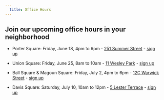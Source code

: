 ```yaml
---
  title: Office Hours
---
```


## Join our upcoming office hours in your neighborhood

- Porter Square: Friday, June 18, 4pm to 6pm - [251 Summer Street](https://www.google.com/maps/place/251+Summer+St,+Somerville,+MA+02143/@42.3902038,-71.1151384,17z/data=!3m1!4b1!4m5!3m4!1s0x89e37724cd59479f:0x3337e18cd2d220e7!8m2!3d42.3902038!4d-71.1129497) - [sign up](https://hs-7055275.t.hubspotstarter-hq.net/e2t/tc/VWwMZJ3pQJRvW4wQyM78PcGMRW4bWRWk4s0ZfMN9k7Mb93lGnpV1-WJV7CgTKqW8pLl4b2BLbzRN4KxNz2DXxWQW6X405L3fCpLSW8YNPQG8P-XhCW1SLCMK19v5zFW39r43y3167zrVt1MJx1nX3HLW4dMcvg3z94RRW782ZmQ5zTd8jW4DrpBY3mhgB3W5sCyyQ47BNCRW4HZ5J-9lrlDmW2BP_YD5dpBZfN50NW1Ntr_QhVhHrbx5gD7WZW6ld_sm7N4kwXW1x_bRx38gxNlV734YW7tbH2CW5FXvYz6P4B2mV87syn368rK4W2WN1w63mv8XKN3Cc8SJtwbSLMp3fyWPsNFcW9gKq_L20ksHYVD9bC16FTyrBW3PwNRf5FdnJV3m8r1)

- Union Square: Friday, June 25, 8am to 10am - [11 Wesley Park](https://www.google.com/maps/place/11+Wesley+Park,+Somerville,+MA+02143/@42.3821609,-71.0994361,17z/data=!3m1!4b1!4m5!3m4!1s0x89e370cb52a5bd0f:0xed72f62f08ffca62!8m2!3d42.382157!4d-71.0972474) - [sign up](https://zoom.us/meeting/register/tJUtd-usqT4pE9bfnK6s3hsZaCycWaVyDc8i)

- Ball Square & Magoun Square: Friday, July 2, 4pm to 6pm - [12C Warwick Street](https://www.google.com/maps/place/12+Warwick+St,+Somerville,+MA+02145/@42.3943874,-71.1122023,17z/data=!3m1!4b1!4m5!3m4!1s0x89e3772608200fe1:0xbd3d6decd2c27a4a!8m2!3d42.3943874!4d-71.1100136) - [sign up](https://zoom.us/meeting/register/tJIsfuGppz8oE9NR9vXcxo9Ae8oi47UouP-I)
 
- Davis Square: Saturday, July 10, 10am to 12pm - [5 Lester Terrace](https://www.google.com/maps/place/5+Lester+Terrace,+Somerville,+MA+02144/@42.3969994,-71.1271034,17z/data=!3m1!4b1!4m5!3m4!1s0x89e3771ecd133c09:0x81e5cff9597a00fa!8m2!3d42.3969994!4d-71.1249147) - [sign up](https://zoom.us/meeting/register/tJEvf-ygrD4vE9zfUU0RyzHIvXeRE7vmfcXv)

